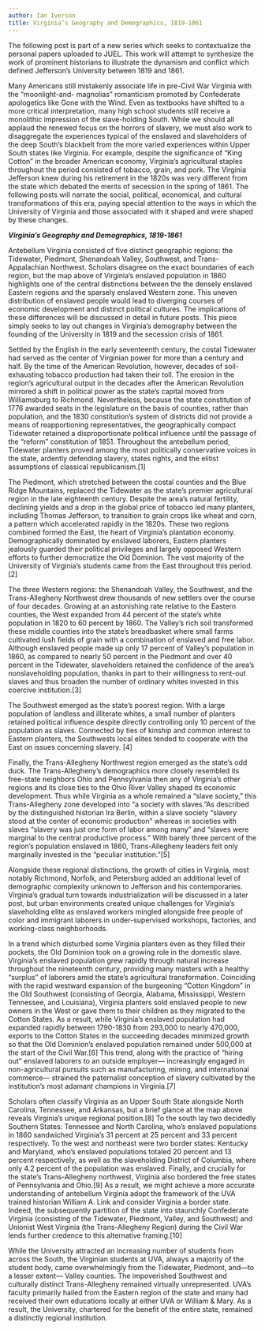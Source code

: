 ```yaml
---
author: Ian Iverson
title: Virginia’s Geography and Demographics, 1819-1861
---
```

The following post is part of a new series which seeks to contextualize the personal papers uploaded to JUEL. This work will attempt to synthesize the work of prominent historians to illustrate the dynamism and conflict which defined Jefferson’s University between 1819 and 1861.

Many Americans still mistakenly associate life in pre-Civil War Virginia with the “moonlight-and- magnolias” romanticism promoted by Confederate apologetics like Gone with the Wind. Even as textbooks have shifted to a more critical interpretation, many high school students still receive a monolithic impression of the slave-holding South. While we should all applaud the renewed focus on the horrors of slavery, we must also work to disaggregate the experiences typical of the enslaved and slaveholders of the deep South’s blackbelt from the more varied experiences within Upper South states like Virginia. For example, despite the significance of “King Cotton” in the broader American economy, Virginia’s agricultural staples throughout the period consisted of tobacco, grain, and pork. The Virginia Jefferson knew during his retirement in the 1820s was very different from the state which debated the merits of secession in the spring of 1861. The following posts will narrate the social, political, economical, and cultural transformations of this era, paying special attention to the ways in which the University of Virginia and those associated with it shaped and were shaped by these changes.

**_Virginia’s Geography and Demographics, 1819-1861_**

Antebellum Virginia consisted of five distinct geographic regions: the Tidewater, Piedmont, Shenandoah Valley, Southwest, and Trans-Appalachian Northwest. Scholars disagree on the exact boundaries of each region, but the map above of Virginia’s enslaved population in 1860 highlights one of the central distinctions between the the densely enslaved Eastern regions and the sparsely enslaved Western zone. This uneven distribution of enslaved people would lead to diverging courses of economic development and distinct political cultures. The implications of these differences will be discussed in detail in future posts. This piece simply seeks to lay out changes in Virginia’s demography between the founding of the University in 1819 and the secession crisis of 1861.

Settled by the English in the early seventeenth century, the costal Tidewater had served as the center of Virginian power for more than a century and half. By the time of the American Revolution, however, decades of soil-exhausting tobacco production had taken their toll. The erosion in the region’s agricultural output in the decades after the American Revolution mirrored a shift in political power as the state’s capital moved from Williamsburg to Richmond. Nevertheless, because the state constitution of 1776 awarded seats in the legislature on the basis of counties, rather than population, and the 1830 constitution’s system of districts did not provide a means of reapportioning representatives, the geographically compact Tidewater retained a disproportionate political influence until the passage of the “reform” constitution of 1851. Throughout the antebellum period, Tidewater planters proved among the most politically conservative voices in the state, ardently defending slavery, states rights, and the elitist assumptions of classical republicanism.\[1\]

  
The Piedmont, which stretched between the costal counties and the Blue Ridge Mountains, replaced the Tidewater as the state’s premier agricultural region in the late eighteenth century. Despite the area’s natural fertility, declining yields and a drop in the global price of tobacco led many planters, including Thomas Jefferson, to transition to grain crops like wheat and corn, a pattern which accelerated rapidly in the 1820s. These two regions combined formed the East, the heart of Virginia’s plantation economy. Demographically dominated by enslaved laborers, Eastern planters jealously guarded their political privileges and largely opposed Western efforts to further democratize the Old Dominion. The vast majority of the University of Virginia’s students came from the East throughout this period.\[2\]

The three Western regions: the Shenandoah Valley, the Southwest, and the Trans-Allegheny Northwest drew thousands of new settlers over the course of four decades. Growing at an astonishing rate relative to the Eastern counties, the West expanded from 44 percent of the state’s white population in 1820 to 60 percent by 1860. The Valley’s rich soil transformed these middle counties into the state’s breadbasket where small farms cultivated lush fields of grain with a combination of enslaved and free labor. Although enslaved people made up only 17 percent of Valley’s population in 1860, as compared to nearly 50 percent in the Piedmont and over 40 percent in the Tidewater, slaveholders retained the confidence of the area’s nonslaveholding population, thanks in part to their willingness to rent-out slaves and thus broaden the number of ordinary whites invested in this coercive institution.\[3\]

The Southwest emerged as the state’s poorest region. With a large population of landless and illiterate whites, a small number of planters retained political influence despite directly controlling only 10 percent of the population as slaves. Connected by ties of kinship and common interest to Eastern planters, the Southwests local elites tended to cooperate with the East on issues concerning slavery. \[4\]

Finally, the Trans-Allegheny Northwest region emerged as the state’s odd duck. The Trans-Allegheny’s demographics more closely resembled its free-state neighbors Ohio and Pennsylvania then any of Virginia’s other regions and its close ties to the Ohio River Valley shaped its economic development. Thus while Virginia as a whole remained a “slave society,” this Trans-Allegheny zone developed into “a society with slaves.”As described by the distinguished historian Ira Berlin, within a slave society “slavery stood at the center of economic production” whereas in societies with slaves “slavery was just one form of labor among many” and “slaves were marginal to the central productive process.” With barely three percent of the region’s population enslaved in 1860, Trans-Allegheny leaders felt only marginally invested in the “peculiar institution.”\[5\]

Alongside these regional distinctions, the growth of cities in Virginia, most notably Richmond, Norfolk, and Petersburg added an additional level of demographic complexity unknown to Jefferson and his contemporaries. Virginia’s gradual turn towards industrialization will be discussed in a later post, but urban environments created unique challenges for Virginia’s slaveholding elite as enslaved workers mingled alongside free people of color and immigrant laborers in under-supervised workshops, factories, and working-class neighborhoods.

In a trend which disturbed some Virginia planters even as they filled their pockets, the Old Dominion took on a growing role in the domestic slave. Virginia’s enslaved population grew rapidly through natural increase throughout the nineteenth century, providing many masters with a healthy “surplus” of laborers amid the state’s agricultural transformation. Coinciding with the rapid westward expansion of the burgeoning “Cotton Kingdom” in the Old Southwest (consisting of Georgia, Alabama, Mississippi, Western Tennessee, and Louisiana), Virginia planters sold enslaved people to new owners in the West or gave them to their children as they migrated to the Cotton States. As a result, while Virginia’s enslaved population had expanded rapidly between 1790-1830 from 293,000 to nearly 470,000, exports to the Cotton States in the succeeding decades minimized growth so that the Old Dominion’s enslaved population remained under 500,000 at the start of the Civil War.\[6\] This trend, along with the practice of “hiring out” enslaved laborers to an outside employer— increasingly engaged in non-agricultural pursuits such as manufacturing, mining, and international commerce— strained the paternalist conception of slavery cultivated by the institution’s most adamant champions in Virginia.\[7\]

Scholars often classify Virginia as an Upper South State alongside North Carolina, Tennessee, and Arkansas, but a brief glance at the map above reveals Virginia’s unique regional position.\[8\] To the south lay two decidedly Southern States: Tennessee and North Carolina, who’s enslaved populations in 1860 sandwiched Virginia’s 31 percent at 25 percent and 33 percent respectively. To the west and northeast were two border states: Kentucky and Maryland, who’s enslaved populations totaled 20 percent and 13 percent respectively, as well as the slaveholding District of Columbia, where only 4.2 percent of the population was enslaved. Finally, and crucially for the state’s Trans-Allegheny northwest, Virginia also bordered the free states of Pennsylvania and Ohio.\[9\] As a result, we might achieve a more accurate understanding of antebellum Virginia adopt the framework of the UVA trained historian William A. Link and consider Virginia a border state. Indeed, the subsequently partition of the state into staunchly Confederate Virginia (consisting of the Tidewater, Piedmont, Valley, and Southwest) and Unionist West Virginia (the Trans-Allegheny Region) during the Civil War lends further credence to this alternative framing.\[10\]

While the University attracted an increasing number of students from across the South, the Virginian students at UVA, always a majority of the student body, came overwhelmingly from the Tidewater, Piedmont, and—to a lesser extent— Valley counties. The impoverished Southwest and culturally distinct Trans-Allegheny remained virtually unrepresented. UVA’s faculty primarily hailed from the Eastern region of the state and many had received their own educations locally at either UVA or William & Mary. As a result, the University, chartered for the benefit of the entire state, remained a distinctly regional institution.